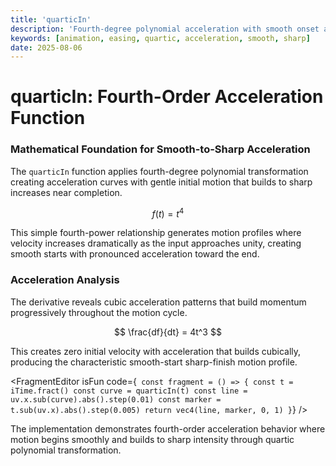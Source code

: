 ```yaml
---
title: 'quarticIn'
description: 'Fourth-degree polynomial acceleration with smooth onset and sharp crescendo'
keywords: [animation, easing, quartic, acceleration, smooth, sharp]
date: 2025-08-06
---
```



# quarticIn: Fourth-Order Acceleration Function

### Mathematical Foundation for Smooth-to-Sharp Acceleration

The `quarticIn` function applies fourth-degree polynomial transformation creating acceleration curves with gentle initial motion that builds to sharp increases near completion.

$$
f(t) = t^4
$$

This simple fourth-power relationship generates motion profiles where velocity increases dramatically as the input approaches unity, creating smooth starts with pronounced acceleration toward the end.

### Acceleration Analysis

The derivative reveals cubic acceleration patterns that build momentum progressively throughout the motion cycle.

$$
\frac{df}{dt} = 4t^3
$$

This creates zero initial velocity with acceleration that builds cubically, producing the characteristic smooth-start sharp-finish motion profile.

<FragmentEditor
        isFun
        code={`
const fragment = () => {
        const t = iTime.fract()
        const curve = quarticIn(t)
        const line = uv.x.sub(curve).abs().step(0.01)
        const marker = t.sub(uv.x).abs().step(0.005)
        return vec4(line, marker, 0, 1)
}`}
/>

The implementation demonstrates fourth-order acceleration behavior where motion begins smoothly and builds to sharp intensity through quartic polynomial transformation.
